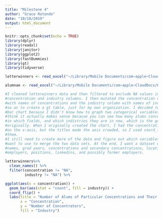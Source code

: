 ```yaml
---
title: "Milestone 4"
author: "Grace Rotondo"
date: "10/10/2019"
output: html_document
---
```


```r
knitr::opts_chunk$set(echo = TRUE)
library(dplyr)
library(readxl)
library(janitor)
library(ggplot2)
library(fastDummies)
library(gt)
library(tidyverse)
```

```r
letterwinners <- read_excel("~/Library/Mobile Documents/com~apple~CloudDocs/Harvard/GOV1005 /Milestone_4/alum_data/WLAX_LETTERWINNER_DATA.xlsx")

alumnae <- read_excel("~/Library/Mobile Documents/com~apple~CloudDocs/Harvard/GOV1005 /Milestone_4/alum_data/FoHL_ALumnae_List_10.3.19.xls")
```

```r
#I cleaned letterwinners data and then filtered to exclude NA values in
#concentration and industry columns. I then mutated the concentration column
#with names of concentrations and the industry column with names of industries,
#so as to create a gt table, just for my own organization. I decided to make a
#bar chart because I didn't know how to graph two categorical variables, but I
#think it actually makes sense because you can see how many alums concentrated
#in which fields, and which indistries they are in now, which is the goal I had
#originally. When I originally created the chart, I had the concentrations were
#on the x-axis, but the titles made the axis crowded, so I used coord_flip flip
#them. 
#I still need to create more of the data and figure out which variables I
#want to use to merge the two data sets. At the end, I want a dataset with
#names, grad years, concentrations and secondary concentrations, locations,
#employers, positions, linkedins, and possibly former employers.

letterwinners%>% 
  clean_names() %>% 
  filter(concentration != "NA",
         industry != "NA") %>%

ggplot(aes(x = concentration)) + 
  geom_bar(aes(stat = "count", fill = industry)) +
  coord_flip() +
  labs(title = "Number of Alums of Particular Concentrations and Their Current Job Industries",
       x = "Concentration",
       y = "Number of Concentrators",
       fill = "Industry")
  

```


